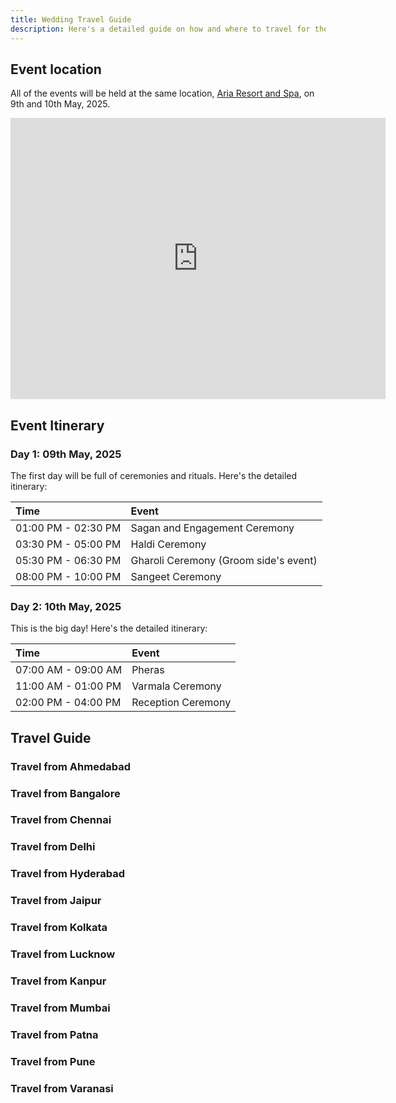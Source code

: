 ```yaml
---
title: Wedding Travel Guide
description: Here's a detailed guide on how and where to travel for the Wedding of Aishwarya and Sahil to be held on 10th of May, 2025.
---
```


## Event location

All of the events will be held at the same location, [Aria Resort and Spa](https://arianashik.in/), on 9th and 10th May, 2025.

<iframe src="https://www.google.com/maps/embed?pb=!1m18!1m12!1m3!1d3749.0172411422254!2d73.66253757593235!3d20.007791081398167!2m3!1f0!2f0!3f0!3m2!1i1024!2i768!4f13.1!3m3!1m2!1s0x3bdded325dce5449%3A0xc96793e79d02dd5d!2sAria%20Resort%20%26%20Spa!5e0!3m2!1sen!2sin!4v1740845636401!5m2!1sen!2sin" width="600" height="450" style="border:0;" allowfullscreen="" loading="lazy" referrerpolicy="no-referrer-when-downgrade"></iframe>

## Event Itinerary

### Day 1: 09th May, 2025

The first day will be full of ceremonies and rituals. Here's the detailed itinerary:

| Time     | Event                          |
| :------- | :----------------------------- |
| 01:00 PM - 02:30 PM | Sagan and Engagement Ceremony |
| 03:30 PM - 05:00 PM | Haldi Ceremony                |
| 05:30 PM - 06:30 PM | Gharoli Ceremony (Groom side's event) |
| 08:00 PM - 10:00 PM | Sangeet Ceremony              |

### Day 2: 10th May, 2025

This is the big day! Here's the detailed itinerary:

| Time     | Event                          |
| :------- | :----------------------------- |
| 07:00 AM - 09:00 AM | Pheras |
| 11:00 AM - 01:00 PM | Varmala Ceremony |
| 02:00 PM - 04:00 PM | Reception Ceremony |

## Travel Guide

### Travel from Ahmedabad
### Travel from Bangalore
### Travel from Chennai
### Travel from Delhi
### Travel from Hyderabad
### Travel from Jaipur
### Travel from Kolkata
### Travel from Lucknow
### Travel from Kanpur
### Travel from Mumbai
### Travel from Patna
### Travel from Pune
### Travel from Varanasi
